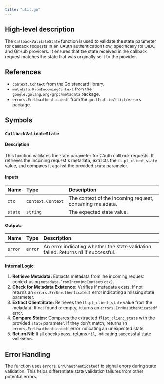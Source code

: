 ```yaml
---
title: "util.go"
---
```


## High-level description
The `CallbackValidateState` function is used to validate the state parameter for callback requests in an OAuth authentication flow, specifically for OIDC and GitHub providers. It ensures that the state received in the callback request matches the state that was originally sent to the provider.

## References
- `context.Context` from the Go standard library.
- `metadata.FromIncomingContext` from the `google.golang.org/grpc/metadata` package.
- `errors.ErrUnauthenticatedf` from the `go.flipt.io/flipt/errors` package.


## Symbols
### `CallbackValidateState`
#### Description
This function validates the state parameter for OAuth callback requests. It retrieves the incoming request's metadata, extracts the `flipt_client_state` value, and compares it against the provided `state` parameter.

#### Inputs
| Name | Type | Description |
|:-----|:-----|:------------|
| `ctx` | `context.Context` | The context of the incoming request, containing metadata. |
| `state` | `string` | The expected state value. |

#### Outputs
| Name | Type | Description |
|:-----|:-----|:------------|
| `error` | `error` | An error indicating whether the state validation failed. Returns nil if successful. |

#### Internal Logic
1. **Retrieve Metadata:** Extracts metadata from the incoming request context using `metadata.FromIncomingContext(ctx)`.
2. **Check for Metadata Existence:** Verifies if metadata exists. If not, returns an `errors.ErrUnauthenticatedf` error indicating a missing state parameter.
3. **Extract Client State:** Retrieves the `flipt_client_state` value from the metadata. If not found or empty, returns an `errors.ErrUnauthenticatedf` error.
4. **Compare States:** Compares the extracted `flipt_client_state` with the provided `state` parameter. If they don't match, returns an `errors.ErrUnauthenticatedf` error indicating an unexpected state.
5. **Return Nil:** If all checks pass, returns `nil`, indicating successful state validation.

## Error Handling
The function uses `errors.ErrUnauthenticatedf` to signal errors during state validation. This helps differentiate state validation failures from other potential errors.
